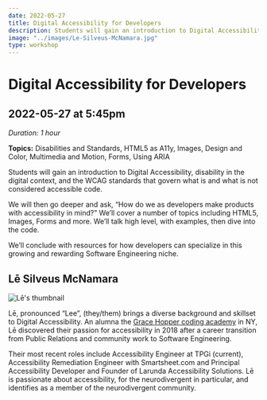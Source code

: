 ```yaml
---
date: 2022-05-27
title: Digital Accessibility for Developers
description: Students will gain an introduction to Digital Accessibility, disability in the digital context, and the WCAG standards that govern what is and what is not considered accessible code.
image: "../images/Le-Silveus-McNamara.jpg"
type: workshop
---
```


# Digital Accessibility for Developers

## 2022-05-27 at 5:45pm

_Duration: 1 hour_

**Topics:** Disabilities and Standards, HTML5 as A11y, Images, Design and Color, Multimedia and Motion, Forms, Using ARIA

Students will gain an introduction to Digital Accessibility, disability in the digital context, and the WCAG standards that govern what is and what is not considered accessible code.

We will then go deeper and ask, “How do we as developers make products with accessibility in mind?” We’ll cover a number of topics including HTML5, Images, Forms and more. We’ll talk high level, with examples, then dive into the code.

We’ll conclude with resources for how developers can specialize in this growing and rewarding Software Engineering niche.

## Lē Silveus McNamara

![Lē's thumbnail](../images/Le-Silveus-McNamara-thumbnail.jpg)

Lē, pronounced “Lee”, (they/them) brings a diverse background and skillset to Digital Accessibility. An alumna the [Grace Hopper coding academy](https://www.gracehopper.com/) in NY, Lē discovered their passion for accessibility in 2018 after a career transition from Public Relations and community work to Software Engineering.

Their most recent roles include Accessibility Engineer at TPGi (current), Accessibility Remediation Engineer with Smartsheet.com and Principal Accessibility Developer and Founder of Larunda Accessibility Solutions. Lē is passionate about accessibility, for the neurodivergent in particular, and identifies as a member of the neurodivergent community.
